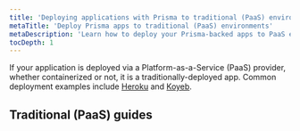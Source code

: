```yaml
---
title: 'Deploying applications with Prisma to traditional (PaaS) environments'
metaTitle: 'Deploy Prisma apps to traditional (PaaS) environments'
metaDescription: 'Learn how to deploy your Prisma-backed apps to PaaS environments like Heroku, Koyeb, or AWS EC2'
tocDepth: 1
---
```


<TopBlock>

If your application is deployed via a Platform-as-a-Service (PaaS) provider, whether containerized or not, it is a traditionally-deployed app. Common deployment examples include [Heroku](./deploying-to-heroku) and [Koyeb](./deploying-to-koyeb).

</TopBlock>

## Traditional (PaaS) guides

<Subsections />
